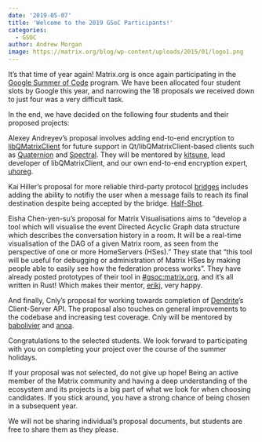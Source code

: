 ```yaml
---
date: '2019-05-07'
title: 'Welcome to the 2019 GSoC Participants!'
categories:
  - GSOC
author: Andrew Morgan
image: https://matrix.org/blog/wp-content/uploads/2015/01/logo1.png
---
```


It’s that time of year again! Matrix.org is once again participating in the [Google Summer of Code](https://summerofcode.withgoogle.com/) program. We have been allocated four student slots by Google this year, and narrowing the 18 proposals we received down to just four was a very difficult task.

In the end, we have decided on the following four students and their proposed projects:

Alexey Andreyev’s proposal involves adding end-to-end encryption to [libQMatrixClient](https://github.com/QMatrixClient/libqmatrixclient) for future support in Qt/libQMatrixClient-based clients such as [Quaternion](https://github.com/QMatrixClient/Quaternion) and [Spectral](https://gitlab.com/spectral-im/spectral/). They will be mentored by [kitsune](https://matrix.to/#/@kitsune:matrix.org), lead developer of libQMatrixClient, and our own end-to-end encryption expert, [uhoreg](https://matrix.to/#/@uhoreg:matrix.org).

Kai Hiller’s proposal for more reliable third-party protocol [bridges](https://matrix.org/docs/projects/bridges) includes adding the ability to notifiy the user when a message fails to reach its final destination despite being accepted by the bridge. [Half-Shot](https://matrix.to/#/@half-shot:half-shot.uk).

Eisha Chen-yen-su’s proposal for Matrix Visualisations aims to “develop a tool which will visualise the event Directed Acyclic Graph data structure which describes the conversation history in a room. It will be a real-time visualisation of the DAG of a given Matrix room, as seen from the perspective of one or more HomeServers (HSes).” They state that “this tool will be useful for debugging or administration of Matrix HSes by making people able to easily see how the federation process works”. They have already posted prototypes of their tool in [#gsoc:matrix.org](https://matrix.to/#/#gsoc:matrix.org), and it’s all written in Rust! Which makes their mentor, [erikj](https://matrix.to/#/@erikj:jki.re), very happy.

And finally, Cnly’s proposal for working towards completion of [Dendrite](https://github.com/matrix-org/dendrite)’s Client-Server API. The proposal also touches on general improvements to the codebase and increasing test coverage. Cnly will be mentored by [babolivier](https://matrix.to/#/@brendan:abolivier.bzh) and [anoa](https://matrix.to/#/@andrewm:amorgan.xyz).

Congratulations to the selected students. We look forward to participating with you on completing your project over the course of the summer holidays.

If your proposal was not selected, do not give up hope! Being an active member of the Matrix community and having a deep understanding of the ecosystem and its projects is a big part of what we look for when choosing candidates. If you stick around, you have a strong chance of being chosen in a subsequent year. 

We will not be sharing individual’s proposal documents, but students are free to share them as they please.
